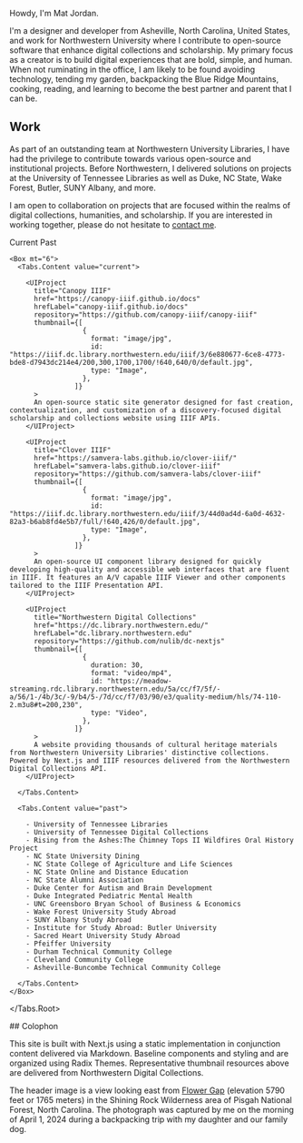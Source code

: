 <Section size="1">

Howdy, I'm Mat Jordan.

I'm a designer and developer from Asheville, North Carolina,
United States, and work for Northwestern University where I contribute to open-source
software that enhance digital collections and scholarship. My primary focus as a creator is to
build digital experiences that are bold, simple, and human. When not ruminating in the office,
I am likely to be found avoiding technology, tending my garden, backpacking the Blue
Ridge Mountains, cooking, reading, and learning to become the
best partner and parent that I can be.

</Section>
<Section size="1">

## Work

As part of an outstanding team at Northwestern University Libraries, I have
had the privilege to contribute towards various open-source and institutional
projects. Before Northwestern, I delivered solutions on projects at the
University of Tennessee Libraries as well as Duke, NC State, Wake Forest, Butler, SUNY Albany, and more.

I am open to collaboration on projects that are focused within the realms of
digital collections, humanities, and scholarship. If you are interested in
working together, please do not hesitate to [contact
me](mailto:mat@northwestern.edu).

<Box my="5">
<Tabs.Root defaultValue="current">
  <Tabs.List size="2">
    <Tabs.Trigger value="current">Current</Tabs.Trigger>
    <Tabs.Trigger value="past">Past</Tabs.Trigger>
  </Tabs.List>

    <Box mt="6">
      <Tabs.Content value="current">

        <UIProject
          title="Canopy IIIF"
          href="https://canopy-iiif.github.io/docs"
          hrefLabel="canopy-iiif.github.io/docs"
          repository="https://github.com/canopy-iiif/canopy-iiif"
          thumbnail={[
                      {
                        format: "image/jpg",
                        id: "https://iiif.dc.library.northwestern.edu/iiif/3/6e880677-6ce8-4773-bde8-d7943dc214e4/200,300,1700,1700/!640,640/0/default.jpg",
                        type: "Image",
                      },
                    ]}
          >
          An open-source static site generator designed for fast creation, contextualization, and customization of a discovery-focused digital scholarship and collections website using IIIF APIs.
        </UIProject>

        <UIProject
          title="Clover IIIF"
          href="https://samvera-labs.github.io/clover-iiif/"
          hrefLabel="samvera-labs.github.io/clover-iiif"
          repository="https://github.com/samvera-labs/clover-iiif"
          thumbnail={[
                      {
                        format: "image/jpg",
                        id: "https://iiif.dc.library.northwestern.edu/iiif/3/44d0ad4d-6a0d-4632-82a3-b6ab8fd4e5b7/full/!640,426/0/default.jpg",
                        type: "Image",
                      },
                    ]}
          >
          An open-source UI component library designed for quickly developing high-quality and accessible web interfaces that are fluent in IIIF. It features an A/V capable IIIF Viewer and other components tailored to the IIIF Presentation API.
        </UIProject>

        <UIProject
          title="Northwestern Digital Collections"
          href="https://dc.library.northwestern.edu/"
          hrefLabel="dc.library.northwestern.edu"
          repository="https://github.com/nulib/dc-nextjs"
          thumbnail={[
                      {
                        duration: 30,
                        format: "video/mp4",
                        id: "https://meadow-streaming.rdc.library.northwestern.edu/5a/cc/f7/5f/-a/56/1-/4b/3c/-9/b4/5-/7d/cc/f7/03/90/e3/quality-medium/hls/74-110-2.m3u8#t=200,230",
                        type: "Video",
                      },
                    ]}
          >
          A website providing thousands of cultural heritage materials from Northwestern University Libraries' distinctive collections. Powered by Next.js and IIIF resources delivered from the Northwestern Digital Collections API.
        </UIProject>

      </Tabs.Content>

      <Tabs.Content value="past">

        - University of Tennessee Libraries
        - University of Tennessee Digital Collections
        - Rising from the Ashes:The Chimney Tops II Wildfires Oral History Project
        - NC State University Dining
        - NC State College of Agriculture and Life Sciences
        - NC State Online and Distance Education
        - NC State Alumni Association
        - Duke Center for Autism and Brain Development
        - Duke Integrated Pediatric Mental Health
        - UNC Greensboro Bryan School of Business & Economics
        - Wake Forest University Study Abroad
        - SUNY Albany Study Abroad
        - Institute for Study Abroad: Butler University
        - Sacred Heart University Study Abroad
        - Pfeiffer University
        - Durham Technical Community College
        - Cleveland Community College
        - Asheville-Buncombe Technical Community College

      </Tabs.Content>
    </Box>

</Tabs.Root>
</Box>

</Section>
<Section size="1">
  ## Colophon

This site is built with Next.js using a static implementation in conjunction content delivered via Markdown. Baseline components and styling and are organized using Radix Themes. Representative thumbnail resources above are delivered from Northwestern Digital Collections.

The header image is a view looking east from [Flower Gap](https://earth.google.com/web/search/Flower+Gap,+North+Carolina/@35.35557025,-82.86876959,1725.58732493a,2138.51513693d,35y,75.75321575h,75.87409876t,0r/data=CiwiJgokCXFEcyYxykFAEcDaA91zwkFAGRwfcAl2plTAIZI27LODqlTAQgIIAToDCgEwSg0I____________ARAA) (elevation 5790 feet or 1765 meters) in the Shining Rock Wilderness area of Pisgah National Forest, North Carolina. The photograph was captured by me on the morning of April 1, 2024 during a backpacking trip with my daughter and our family dog.

</Section>
